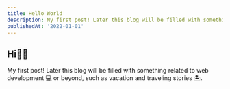 ```yaml
---
title: Hello World
description: My first post! Later this blog will be filled with something related to web development 💻 or beyond, such as vacation and traveling stories 🏝.
publishedAt: '2022-01-01'
---
```


## Hi👋🏼

My first post! Later this blog will be filled with something related to web development 💻 or beyond, such as vacation and traveling stories 🏝.
